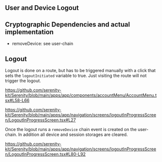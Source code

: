 ## User and Device Logout

## Cryptographic Dependencies and actual implementation

- removeDevice: see user-chain

## Logout

Logout is done on a route, but has to be triggered manually with a click that sets the `logoutInitiated` variable to true. Just visiting the route will not trigger the logout.

https://github.com/serenity-kit/Serenity/blob/main/apps/app/components/accountMenu/AccountMenu.tsx#L58-L66

https://github.com/serenity-kit/Serenity/blob/main/apps/app/navigation/screens/logoutInProgressScreen/LogoutInProgressScreen.tsx#L27

Once the logout runs a `removeDevice` chain event is created on the user-chain. In addition all device and session storages are cleared.

https://github.com/serenity-kit/Serenity/blob/main/apps/app/navigation/screens/logoutInProgressScreen/LogoutInProgressScreen.tsx#L80-L92